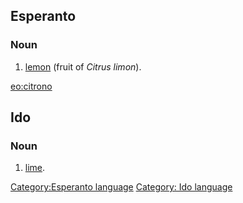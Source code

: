 ==Esperanto==
===Noun===
# [[lemon]] (fruit of ''Citrus limon'').

[[eo:citrono]]
[[Category:Esperanto language]]
{{Universala Vortaro}}
==Ido==
===Noun===
# [[lime]].
[[Category: Ido language]]